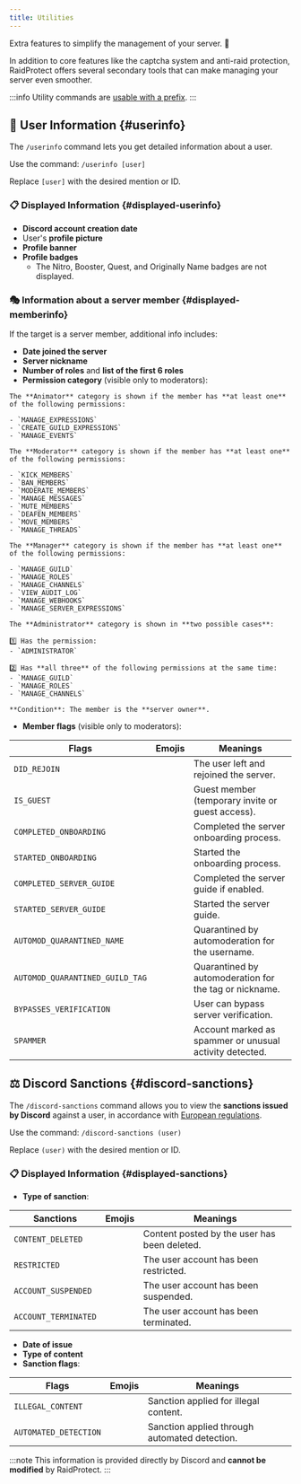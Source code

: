```yaml
---
title: Utilities
---
```



Extra features to simplify the management of your server. 🔧

In addition to core features like the captcha system and anti-raid protection, RaidProtect offers several secondary tools that can make managing your server even smoother.

:::info
Utility commands are [usable with a prefix](../guides/prefix.md).
:::

## 👤 User Information {#userinfo}

The `/userinfo` command lets you get detailed information about a user.

Use the command: ```/userinfo [user]```

Replace `[user]` with the desired mention or ID.

### 📋 Displayed Information {#displayed-userinfo}

- **Discord account creation date**
- User's **profile picture**
- **Profile banner**
- **Profile badges**
  - The Nitro, Booster, Quest, and Originally Name badges are not displayed.


### 🎭 Information about a server member {#displayed-memberinfo}

If the target is a server member, additional info includes:

- **Date joined the server**
- **Server nickname**
- **Number of roles** and **list of the first 6 roles**
- **Permission category** (visible only to moderators):

<SeparatedBox>
<Tabs>
  <TabItem value="animator" label="Animator" default>

    The **Animator** category is shown if the member has **at least one** of the following permissions:

    - `MANAGE_EXPRESSIONS`
    - `CREATE_GUILD_EXPRESSIONS`
    - `MANAGE_EVENTS`

  </TabItem>
  <TabItem value="moderator" label="Moderator">

    The **Moderator** category is shown if the member has **at least one** of the following permissions:

    - `KICK_MEMBERS`
    - `BAN_MEMBERS`
    - `MODERATE_MEMBERS`
    - `MANAGE_MESSAGES`
    - `MUTE_MEMBERS`
    - `DEAFEN_MEMBERS`
    - `MOVE_MEMBERS`
    - `MANAGE_THREADS`

  </TabItem>
  <TabItem value="manager" label="Manager">

    The **Manager** category is shown if the member has **at least one** of the following permissions:

    - `MANAGE_GUILD`
    - `MANAGE_ROLES`
    - `MANAGE_CHANNELS`
    - `VIEW_AUDIT_LOG`
    - `MANAGE_WEBHOOKS`
    - `MANAGE_SERVER_EXPRESSIONS`

  </TabItem>
  <TabItem value="admin" label="Administrator">

    The **Administrator** category is shown in **two possible cases**:

    1️⃣ Has the permission:
    - `ADMINISTRATOR`

    2️⃣ Has **all three** of the following permissions at the same time:
    - `MANAGE_GUILD`
    - `MANAGE_ROLES`
    - `MANAGE_CHANNELS`

  </TabItem>
  <TabItem value="owner" label="Owner">

    **Condition**: The member is the **server owner**.

  </TabItem>
</Tabs>
</SeparatedBox>

- **Member flags** (visible only to moderators):

| **Flags**                                | **Emojis**                                                                                                             | **Meanings**                                                      |
| ---------------------------------------- | ---------------------------------------------------------------------------------------------------------------------- | ----------------------------------------------------------------- |
| `DID_REJOIN`                             | <Icon src="/img/icons/MemberDidRejoin.svg" alt="icon MemberDidRejoin" title=":MemberDidRejoin:"/>                      | The user left and rejoined the server.                            |
| `IS_GUEST`                               | <Icon src="/img/icons/MemberIsGuest.svg" alt="icon MemberIsGuest" title=":MemberIsGuest:"/>                            | Guest member (temporary invite or guest access).                  |
| `COMPLETED_ONBOARDING`                   | <Icon src="/img/icons/OnboardingCompleted.svg" alt="icon OnboardingCompleted" title=":OnboardingCompleted:"/>          | Completed the server onboarding process.                          |
| `STARTED_ONBOARDING`                     | <Icon src="/img/icons/OnboardingStarted.svg" alt="icon OnboardingStarted" title=":OnboardingStarted:"/>                | Started the onboarding process.                                   |
| `COMPLETED_SERVER_GUIDE`                 | <Icon src="/img/icons/ServerGuideCompleted.svg" alt="icon ServerGuideCompleted" title=":ServerGuideCompleted:"/>       | Completed the server guide if enabled.                            |
| `STARTED_SERVER_GUIDE`                   | <Icon src="/img/icons/ServerGuideStarted.svg" alt="icon ServerGuideStarted" title=":ServerGuideStarted:"/>             | Started the server guide.                                         |
| `AUTOMOD_QUARANTINED_NAME`               | <Icon src="/img/icons/MemberQuarantined.svg" alt="icon MemberQuarantined" title=":MemberQuarantined:"/>                | Quarantined by automoderation for the username.                   |
| `AUTOMOD_QUARANTINED_GUILD_TAG`          | <Icon src="/img/icons/MemberQuarantined.svg" alt="icon MemberQuarantined" title=":MemberQuarantined:"/>                | Quarantined by automoderation for the tag or nickname.            |
| `BYPASSES_VERIFICATION`                  | <Icon src="/img/icons/BypassVerification.svg" alt="icon BypassVerification" title=":BypassVerification:"/>             | User can bypass server verification.                              |
| `SPAMMER`                                | <Icon src="/img/icons/UnusualAccountActivity.svg" alt="icon UnusualAccountActivity" title=":UnusualAccountActivity:"/> | Account marked as spammer or unusual activity detected.           |

## ⚖️ Discord Sanctions {#discord-sanctions}

The `/discord-sanctions` command allows you to view the **sanctions issued by Discord** against a user, in accordance with [European regulations](https://transparency.dsa.ec.europa.eu/).

Use the command: ```/discord-sanctions (user)```

Replace `(user)` with the desired mention or ID.

### 📋 Displayed Information {#displayed-sanctions}

- **Type of sanction**:

| **Sanctions**                            | **Emojis**                                                                                                             | **Meanings**                                                      |
| ---------------------------------------- | ---------------------------------------------------------------------------------------------------------------------- | ----------------------------------------------------------------- |
| `CONTENT_DELETED`                        | <Icon src="/img/icons/ContentDeleted.svg" alt="icon ContentDeleted" title=":iconTrash:"/>                              | Content posted by the user has been deleted.                      |
| `RESTRICTED`                             | <Icon src="/img/icons/AccountRestricted.svg" alt="icon AccountRestricted" title=":iconRestricted:"/>                   | The user account has been restricted.                             |
| `ACCOUNT_SUSPENDED`                      | <Icon src="/img/icons/AccountSuspended.svg" alt="icon AccountSuspended" title=":iconSuspended:"/>                      | The user account has been suspended.                              |
| `ACCOUNT_TERMINATED`                     | <Icon src="/img/icons/AccountTerminated.svg" alt="icon AccountTerminated" title=":iconTerminated:"/>                   | The user account has been terminated.                             |

- **Date of issue**
- **Type of content**
- **Sanction flags**:

| **Flags**                                | **Emojis**                                                                                                             | **Meanings**                                                      |
| ---------------------------------------- | ---------------------------------------------------------------------------------------------------------------------- | ----------------------------------------------------------------- |
| `ILLEGAL_CONTENT`                        | <Icon src="/img/icons/IllegalContent.svg" alt="icon IllegalContent" title=":iconIllegal:"/>                            | Sanction applied for illegal content.                             |
| `AUTOMATED_DETECTION`                    | <Icon src="/img/icons/AutomatedDetection.svg" alt="icon AutomatedDetection" title=":iconBots:"/>                       | Sanction applied through automated detection.                     |

:::note
This information is provided directly by Discord and **cannot be modified** by RaidProtect.
:::